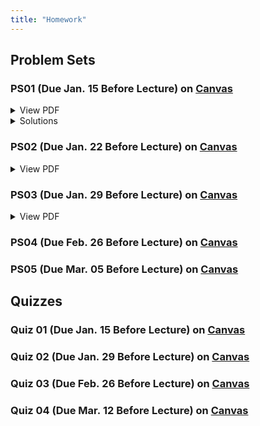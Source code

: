 ```yaml
---
title: "Homework"
---
```


## Problem Sets

### PS01 (Due Jan. 15 Before Lecture) on [**Canvas**](https://canvas.uoregon.edu/courses/254916/assignments/1760037){target="_blank"} 

```{=html}
<details>
  <summary>View PDF</summary> 
  <a class="btn btn-primary btn-lg cv-download" href="Problem-Sets/Winter25/PS01/problem-set-01.pdf" target="_blank">
    <i class="fa-solid fa-file-arrow-down"></i>&ensp;Download 
  </a>
  <div class="embed-container">
    <iframe src="Problem-Sets/Winter25/PS01/problem-set-01.pdf" style="border: 0.5px" height="1000" width="800"></iframe>
  </div>
</details>
```

```{=html}
<details>
  <summary>Solutions</summary> 
  <a class="btn btn-primary btn-lg cv-download" href="Problem-Sets/Winter25/PS01/PS01-solutions.pdf" target="_blank">
    <i class="fa-solid fa-file-arrow-down"></i>&ensp;Download 
  </a>
  <div class="embed-container">
    <iframe src="Problem-Sets/Winter25/PS01/PS01-solutions.pdf" style="border: 0.5px" height="1000" width="800"></iframe>
  </div>
</details>
```

### PS02 (Due Jan. 22 Before Lecture) on [**Canvas**](https://canvas.uoregon.edu/courses/254916/assignments/1760038){target="_blank"}

```{=html}
<details>
  <summary>View PDF</summary> 
  <a class="btn btn-primary btn-lg cv-download" href="Problem-Sets/Winter25/PS02/problem-set-02.pdf" target="_blank">
    <i class="fa-solid fa-file-arrow-down"></i>&ensp;Download 
  </a>
  <div class="embed-container">
    <iframe src="Problem-Sets/Winter25/PS02/problem-set-02.pdf" style="border: 0.5px" height="1000" width="800"></iframe>
  </div>
</details>
```

### PS03 (Due Jan. 29 Before Lecture) on [**Canvas**](https://canvas.uoregon.edu/courses/254916/assignments/1760039){target="_blank"}

```{=html}
<details>
  <summary>View PDF</summary> 
  <a class="btn btn-primary btn-lg cv-download" href="Problem-Sets/Winter25/PS03/problem-set-03.pdf" target="_blank">
    <i class="fa-solid fa-file-arrow-down"></i>&ensp;Download 
  </a>
  <div class="embed-container">
    <iframe src="Problem-Sets/Winter25/PS03/problem-set-03.pdf" style="border: 0.5px" height="1000" width="800"></iframe>
  </div>
</details>
```

### PS04 (Due Feb. 26 Before Lecture) on [**Canvas**](https://canvas.uoregon.edu/courses/254916/assignments/1760040){target="_blank"}

### PS05 (Due Mar. 05 Before Lecture) on [**Canvas**](https://canvas.uoregon.edu/courses/254916/assignments/1760045){target="_blank"}

<!--
```{=html}
<details>
  <summary>Problem Set 03 (TBD)</summary>
  <a class="btn btn-primary btn-lg cv-download" href="Problem-Sets/Winter25/PS03/problem-set-03.pdf" target="_blank">
    <i class="fa-solid fa-file-arrow-down"></i>&ensp;Download
  </a>
  <div class="embed-container">
    <iframe src="Problem-Sets/Winter25/PS03/problem-set-03.pdf" style="border: 0.5px" height="1000" width="800"></iframe>
  </div>
</details>
```

```{=html}
<details>
  <summary>Problem Set 04 (TBD)</summary>
  <a class="btn btn-primary btn-lg cv-download" href="Problem-Sets/Winter25/PS04/problem-set-04.pdf" target="_blank">
    <i class="fa-solid fa-file-arrow-down"></i>&ensp;Download
  </a>
  <div class="embed-container">
    <iframe src="Problem-Sets/Winter25/PS04/problem-set-04.pdf" style="border: 0.5px" height="1000" width="800"></iframe>
  </div>
</details>
```

```{=html}
<details>
  <summary>Problem Set 05 (TBD)</summary>
  <a class="btn btn-primary btn-lg cv-download" href="Problem-Sets/Winter25/PS05/problem-set-05.pdf" target="_blank">
    <i class="fa-solid fa-file-arrow-down"></i>&ensp;Download
  </a>
  <div class="embed-container">
    <iframe src="Problem-Sets/Winter25/PS05/problem-set-05.pdf" style="border: 0.5px" height="1000" width="800"></iframe>
  </div>
</details>
```
-->

## Quizzes

### Quiz 01 (Due Jan. 15 Before Lecture) on [**Canvas**](https://canvas.uoregon.edu/courses/254916/assignments/1760034){target="_blank"}

### Quiz 02 (Due Jan. 29 Before Lecture) on [**Canvas**](https://canvas.uoregon.edu/courses/254916/assignments/1760031){target="_blank"}

### Quiz 03 (Due Feb. 26 Before Lecture) on [**Canvas**](https://canvas.uoregon.edu/courses/254916/assignments/1760044){target="_blank"}

### Quiz 04 (Due Mar. 12 Before Lecture) on [**Canvas**](https://canvas.uoregon.edu/courses/254916/assignments/1760032){target="_blank"}
